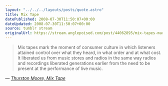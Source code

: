 ```yaml
---
layout: "../../../layouts/posts/quote.astro"
title: Mix Tape
datePublished: 2008-07-30T11:50:07+00:00
dateUpdated: 2008-07-30T11:50:07+00:00
source: tumblr stream
originalUrl: https://stream.anglepoised.com/post/44062895/mix-tapes-mark-the-moment-of-consumer-culture-in
---
```


> Mix tapes mark the moment of consumer culture in which listeners attained control over what they heard, in what order and at what cost. It liberated us from music stores and radios in the same way radios and recordings liberated generations earlier from the need to be present at the performance of live music.

— <cite>[Thurston Moore, _Mix Tape_](https://www.goodreads.com/book/show/250102.Mix_Tape)</cite>

